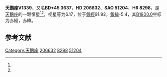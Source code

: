 {{Starbox begin
| name = 天鵝座V1339
}}
{{Starbox observe
| epoch = [[J2000.0|J2000.0]]
| constell = [[天鵝座|天鵝座]]<ref name=SIMBAD>{{cite web
 | url=http://simbad.u-strasbg.fr/simbad/sim-id?Ident=HR+8298
 | title=Pulsating variable Star
 | publisher=Centre de Données astronomiques de Strasbourg
 | work=SIMBAD
 | accessdate=2012-07-13
 | archive-date=2016-03-18
 | archive-url=https://web.archive.org/web/20160318020231/http://simbad.u-strasbg.fr/simbad/sim-id?Ident=HR+8298
 | dead-url=no
 }}</ref><ref name=DATA>{{cite web
 | url=http://vizier.u-strasbg.fr/viz-bin/VizieR-5?-out.add=.&-source=5050&-corr=PK=HR&-out.max=9999&HR=8298
 | title=VizieR Detailed Page
 | accessdate=2012-07-13
 | archive-date=2016-03-05
 | archive-url=https://web.archive.org/web/20160305024714/http://vizier.u-strasbg.fr/viz-bin/VizieR-5?-out.add=.&-source=5050&-corr=PK=HR&-out.max=9999&HR=8298
 | dead-url=no
 }}</ref>
| 星官 = 
| ra = {{RA|21|42|8.4}}<ref name=SIMBAD /><ref name=DATA />
| dec = {{DEC|+45|45|57}}<ref name=SIMBAD /><ref name=DATA />
| appmag_v = 6.17<ref name=SIMBAD /><ref name=DATA />
}}
{{Starbox character
| class = M4III:<ref name=SIMBAD /><ref name=DATA />
| b-v = 1.55<ref name=SIMBAD /><ref name=DATA />
| u-b = <ref name=SIMBAD /><ref name=DATA />
| r-i = <ref name=SIMBAD /><ref name=DATA />
| variable = 
}}
{{Starbox astrometry
| radial_v = 
| prop_mo_ra = 9
| parallax = 0.003
| p_error = 
}}
{{Starbox catalog
| names =BD+45 3637，[[SAO星表|SAO]] 51204，[[HD星表|HD]] 206632，[[HR星表|HR]] 8298}}
{{Starbox reference |Simbad=HR+8298}}
{{Starbox end}}

'''天鵝座V1339'''，又名'''BD+45 3637'''，'''HD 206632'''、'''SAO 51204'''、'''HR 8298'''，是[[天鵝座|天鵝座]]的一颗恒星<ref name=SIMBAD /><ref name=DATA />，视星等为6.17，位于[[銀道座標系|銀經]]91.92，[[銀道座標系|銀緯]]-5.4，其[[B1900.0|B1900.0]]坐标为赤經{{RA|21|38|18.9}}，赤緯{{DEC|+45|-5.4|35}}。

== 参考文献 ==
{{reflist}}

{{star-stub}}

{{天鵝座恒星}}
[[Category:天鵝座|Category:天鵝座]]
[[Category:HD和HDE天體|206632]]
[[Category:HR天體|8298]]
[[Category:SAO天體|51204]]